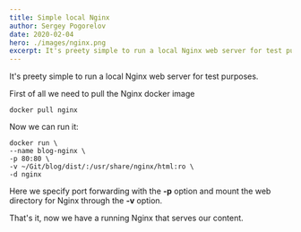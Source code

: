 ```yaml
---
title: Simple local Nginx
author: Sergey Pogorelov
date: 2020-02-04
hero: ./images/nginx.png
excerpt: It's preety simple to run a local Nginx web server for test purposes...
---
```


It's preety simple to run a local Nginx web server for test purposes.

First of all we need to pull the Nginx docker image

```shell
docker pull nginx
```

Now we can run it:

```shell
docker run \
--name blog-nginx \
-p 80:80 \
-v ~/Git/blog/dist/:/usr/share/nginx/html:ro \
-d nginx
```

Here we specify port forwarding with the **-p** option and mount the web directory for Nginx through the **-v** option.

That's it, now we have a running Nginx that serves our content.